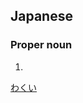 ==Japanese==
{{ja-kanjitab|涌|井}}

===Proper noun===
{{ja-pos|proper|わくい}}

# {{surname|lang=ja}}

[[Category:Japanese surnames|わくい]]